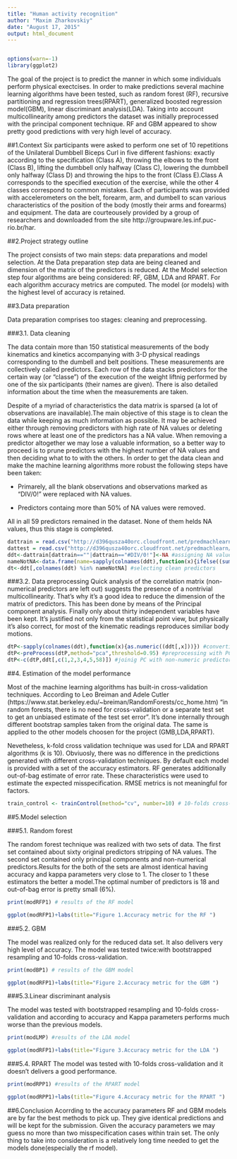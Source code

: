 ```yaml
---
title: "Human activity recognition"
author: "Maxim Zharkovskiy"
date: "August 17, 2015"
output: html_document
---
```

```r

```

```r
options(warn=-1)
library(ggplot2)
``` 
The goal of the project is to predict the manner in which some individuals perform physical exectcises. In order to make predictions several machine learning algorithms have been tested, such as random forest (RF), recursive partitioning and regression trees(RPART), generalized boosted regression model(GBM), linear discriminant analysis(LDA). Taking into account  multicollinearity among predictors the dataset was initially  preprocessed with the principal component technique. RF and GBM appeared to show pretty good predictions with very high level of accuracy. 

##1.Context
Six participants were asked to perform one set of 10 repetitions of the Unilateral Dumbbell Biceps Curl in five different fashions: exactly according to the specification (Class A), throwing the elbows to the front (Class B), lifting the dumbbell only halfway (Class C), lowering the dumbbell only halfway (Class D) and throwing the hips to the front (Class E).Class A corresponds to the specified execution of the exercise, while the other 4 classes correspond to common mistakes. Each of participants was provided with accelerometers on the belt, forearm, arm, and dumbell to scan various characteristics of the position of the body (mostly their arms and forearms) and equipment. 
The data are courteousely provided by a group of researchers and downloaded from the site http://groupware.les.inf.puc-rio.br/har.

##2.Project strategy outline

The project consists of two main steps: data preparations and model selection. At the Data preparation step  data are being cleaned and dimension of the matrix of the predictors is reduced. At the Model selection step four algorithms are being considered: RF, GBM, LDA and RPART. For each algorithm accuracy metrics are computed. The model (or models) with the highest level of accuracy is retained.



##3.Data preparation

Data preparation comprises too stages: cleaning and preprocessing.

###3.1. Data cleaning

The data contain more than 150 statistical measurements of the body kinematics and kinetics accompanying with 3-D physical readings corresponding to the dumbell and belt positions. These measurements are collectively called predictors. Each row of the data stacks predictors for the certain way (or "classe") of the execution  of the weight liftnig performed by one of the six participants (their names are given). There is also detailed information about the time when the measurements are taken. 

Despite of a myriad of characteristics the data matrix is sparsed (a lot of observations are inavailable).The main objective of this stage is to clean the data while keeping as much information as possible. It may be achieved either through removing predictors with high rate of NA values or deleting rows where at least one of the predictors has a NA value. When removing a predictor altogether we may lose a valuable information, so a better way to proceed is to prune predictors with the highest number of NA values and then deciding what to to with the others. In order to get the data clean and make the machine learning algorithms more robust the following steps have been taken:

* Primarely, all the blank observations and observations marked as "DIV/0!" were replaced with NA values.

* Predictors containg more than 50% of NA values were removed.

All in all 59 predictors remained in the dataset. None of them helds NA values, thus this stage is completed.

```r
dattrain = read.csv("http://d396qusza40orc.cloudfront.net/predmachlearn/pml-training.csv") #downloading of the data
dattest = read.csv("http://d396qusza40orc.cloudfront.net/predmachlearn/pml-testing.csv") #downloading of the data
ddt<-dattrain[dattrain==""|dattrain=="#DIV/0!"]<-NA #assigning NA values to blank and invalid observations
nameNotNA<-data.frame(name=sapply(colnames(ddt),function(x){ifelse((sum(is.na(ddt[,x]))/dim(ddt)[1])>0.5, "",x)}),stringsAsFactors=FALSE) #selecting clean predictors
dt<-ddt[,colnames(ddt) %in% nameNotNA] #selecting clean predictors
```


###3.2. Data preprocessing
Quick analysis of the correlation matrix (non-numerical predictors are left out) suggests the presence of a nontrivial multicollinearity. That's why it's a good idea to reduce the dimension of the matrix of predictors. This has been done by means of the Principal component analysis. Finally only about thirty independent variables have been kept. It's justified not only from the statistical point view, but physically it's also correct, for most of the kinematic readings reproduces similiar body motions.

```r
dtP<-sapply(colnames(ddt),function(x){as.numeric((ddt[,x]))}) #converting integer to numeric
dtP<-preProcess(dtP,method="pca",threshold=0.95) #preprocessing with PCA
dtP<-c(dtP,ddt[,c(1,2,3,4,5,58)]) #joinig PC with non-numeric predictors
```

##4. Estimation of the model performance

Most of the machine learning algorithms has built-in cross-validation techniques. According to Leo Breiman and Adele Cutler (https://www.stat.berkeley.edu/~breiman/RandomForests/cc_home.htm) "in random forests, there is no need for cross-validation or a separate test set to get an unbiased estimate of the test set error". It's done internally  through different bootstrap samples taken from the original data. The same is applied to the other models choosen for the project (GMB,LDA,RPART).

Nevetheless, k-fold cross validation technique was used for LDA and RPART algorithms (k is 10). Obviuosly, there was no difference in the predictions generated with different cross-validation techniques.
By default each model is provided with a set of the accuracy estimators. RF generates additionally out-of-bag estimate of error rate. These characteristics were used to estimate the expected misspecification. RMSE metrics is not meaningful for factors.

```r
train_control <- trainControl(method="cv", number=10) # 10-folds cross-validation
```

##5.Model selection

###5.1. Random forest

The random forest technique was realized with two sets of data. The first set  contained about sixty original predictors stripping of NA values. The second set contained only principal components and non-numerical predictors.Results for the both of the sets are almost identical having  accuracy and kappa parameters very close to 1. The closer to 1 these estimators the better a model.The optimal number of predictors is 18 and out-of-bag error is pretty small (6%).

```r
print(modRFP1) # results of the RF model
```

```r
ggplot(modRFP1)+labs(title="Figure 1.Accuracy metric for the RF ")
```

###5.2. GBM

The model was realized  only for the reduced data set. It also delivers very high level of accuracy. The model was tested twice:with bootstrapped resampling and 10-folds cross-validation.

```r
print(modBP1) # results of the GBM model
```

```r
ggplot(modRFP1)+labs(title="Figure 2.Accuracy metric for the GBM ")
```

###5.3.Linear discriminant analysis

The model was tested with bootstrapped resampling and 10-folds cross-validation and according to accuracy and Kappa parameters performs much worse than the previous models.

```r
print(modLMP) #results of the LDA model
```

```r
ggplot(modRFP1)+labs(title="Figure 3.Accuracy metric for the LDA ")

```

###5.4. RPART
The model was tested with 10-folds cross-validation and it doesn't delivers a good performance.

```r
print(modRPP1) #results of the RPART model
```

```r
ggplot(modRPP1)+labs(title="Figure 4.Accuracy metric for the RPART ")
```

##6.Conclusion
Acorrding to the accuracy parameters RF and GBM models are by far the best methods to pick up. They give identical predictions and will be kept for the submission. Given the accuracy parameters we may guess no more than two misspecification cases within train set. The only thing to take into consideration is a relatively long time needed to get the models done(especially the rf model).



